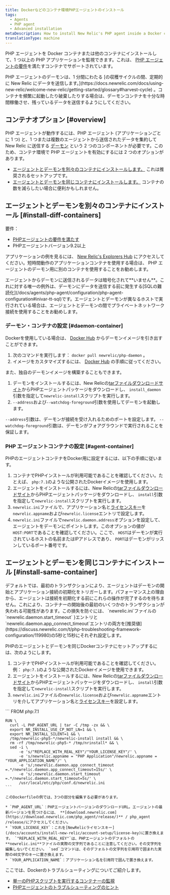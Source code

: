 ```yaml
---
title: Dockerなどのコンテナ環境PHPエージェントのインストール
tags:
  - Agents
  - PHP agent
  - Advanced installation
metaDescription: How to install New Relic's PHP agent inside a Docker container or other container to monitor your PHP apps.
translationType: machine
---
```


PHP エージェントを Docker コンテナまたは他のコンテナにインストールして、1 つ以上の PHP アプリケーションを監視できます。これは、 [PHP エージェントの要件](/docs/agents/php-agent/getting-started/php-agent-compatibility-requirements)を満たすコンテナでサポートされています。

<Callout variant="caution">
  PHP エージェントのデーモンは、1 分間にわたる [の収穫サイクルの間、定期的に New Relic にデータを送信します。](https://docs.newrelic.com/docs/using-new-relic/welcome-new-relic/getting-started/glossary#harvest-cycle) 。コンテナを頻繁に起動したり破棄したりする場合は、デーモンコンテナを十分な時間稼働させ、残っているデータを送信するようにしてください。
</Callout>

## コンテナオプション [#overview]

PHP エージェントが動作するには、PHP エージェント (アプリケーションごとに 1 つ) と、1 つまたは複数のエージェントから送信されたデータを集約して New Relic に送信する [デーモン](/docs/agents/php-agent/getting-started/new-relic-daemon-processes) という 2 つのコンポーネントが必要です。このため、コンテナ環境で PHP エージェントを有効にするには 2 つのオプションがあります。

* [エージェントとデーモンを別々のコンテナにインストールします。](#install-diff-containers) これは推奨されるセットアップです。
* [エージェントとデーモンを同じコンテナにインストールします。](#install-same-container) コンテナの数を減らしたい場合に便利かもしれません。

## エージェントとデーモンを別々のコンテナにインストール [#install-diff-containers]

要件：

* [PHPエージェントの要件を満たす](/docs/agents/php-agent/getting-started/php-agent-compatibility-requirements)
* PHPエージェントバージョン9.2以上

アプリケーションの例を見るには、 [New Relic's Explorers Hub](https://discuss.newrelic.com/t/relic-solution-php-agent-and-daemon-containers/84841) にアクセスしてください。短時間動作のアプリケーションコンテナを使用する場合は、 PHP エージェントのデーモン用に別のコンテナを使用することをお勧めします。

<Callout variant="caution">
  エージェントからデーモンに送信されるデータは暗号化されて**いません**。これに対する唯一の例外は、デーモンにデータを送信する前に発生する[SQLの難読化](/docs/agents/php-agent/configuration/php-agent-configuration#inivar-tt-sql)です。エージェントとデーモンが異なるホストで実行されている場合は、エージェントとデーモンの間でプライベートネットワーク接続を使用することをお勧めします。
</Callout>

### デーモン・コンテナの設定 [#daemon-container]

Dockerを使用している場合は、 [Docker Hub](https://hub.docker.com/r/newrelic/php-daemon) からデーモンイメージを引き出すことができます。

1. 次のコマンドを実行します： `docker pull newrelic/php-daemon` 。
2. イメージをカスタマイズするには、 [Docker Hub](https://hub.docker.com/r/newrelic/php-daemon) の手順に従ってください。

また、独自のデーモンイメージを構築することもできます。

1. デーモンをインストールするには、New Relicの[tarファイルダウンロードサイト](/docs/agents/php-agent/installation/php-agent-installation-tar-file)からPHPエージェントパッケージをダウンロードし、 `install_daemon`引数を指定して`newrelic-install`スクリプトを実行します。
2. `--address`および`--watchdog-foreground`引数を使用してデーモンを起動します。

`--address`引数は、デーモンが接続を受け入れるためのポートを設定します。 `--watchdog-foreground`引数は、デーモンがフォアグラウンドで実行されることを保証します。

### PHP エージェントコンテナの設定 [#agent-container]

PHPのエージェントコンテナをDocker用に設定するには、以下の手順に従います。

1. コンテナでPHPインストールが利用可能であることを確認してください。たとえば、 `php:7.1`のような公開されたDockerイメージを使用します。
2. エージェントをインストールするには、New Relicの[tarファイルダウンロードサイト](/docs/agents/php-agent/installation/php-agent-installation-tar-file)からPHPエージェントパッケージをダウンロードし、 `install`引数を指定して`newrelic-install`スクリプトを実行します。
3. `newrelic.ini`ファイルで、アプリケーション名と[ライセンスキー](/docs/accounts/install-new-relic/account-setup/license-key)を`newrelic.appname`および`newrelic.license`エントリで設定します。
4. `newrelic.ini`ファイルで`newrelic.daemon.address`オプションを設定して、エージェントをデーモンにポイントします。このオプションの値が`HOST:PORT`であることを確認してください。ここで、 `HOST`はデーモンが実行されているホストの名前またはIPアドレスであり、 `PORT`はデーモンがリッスンしているポート番号です。

## エージェントとデーモンを同じコンテナにインストール [#install-same-container]

<Callout variant="caution">
  デフォルトでは、最初のトランザクションにより、エージェントはデーモンの開始とアプリケーション接続の初期化をトリガーします。パフォーマンス上の理由から、エージェントは接続を初期化する前にこれらの操作が完了するのを待ちません。これにより、コンテナーの開始後の最初のいくつかのトランザクションが失われる可能性があります。この損失を防ぐには、 `newrelic.ini`ファイルの`newrelic.daemon.start_timeout` }エントリと`newrelic.daemon.app_connect_timeout`エントリの両方を[推奨値](https://discuss.newrelic.com/t/php-troubleshooting-framework-configuration/119980)の5秒と15秒にそれぞれ設定します。
</Callout>

PHPのエージェントとデーモンを同じDockerコンテナにセットアップするには、次のようにします。

1. コンテナでPHPインストールが利用可能であることを確認してください。例： `php:7.1`のような公開されたDockerイメージを使用できます。
2. エージェントをインストールするには、New Relicの[tarファイルダウンロードサイト](/docs/agents/php-agent/installation/php-agent-installation-tar-file)からPHPエージェントパッケージをダウンロードし、 `install`引数を指定して`newrelic-install`スクリプトを実行します。
3. `newrelic.ini`ファイルの`newrelic.license`および`newrelic.appname`エントリを介してアプリケーション名と[ライセンスキー](/docs/accounts/install-new-relic/account-setup/license-key)を設定します。

<CollapserGroup>
  <Collapser
    id="dockerfile-example"
    title="ドッカーファイルの例"
  >
    ```
    FROM php:7.1

    RUN \
      curl -L PHP_AGENT_URL | tar -C /tmp -zx && \
      export NR_INSTALL_USE_CP_NOT_LN=1 && \
      export NR_INSTALL_SILENT=1 && \
      /tmp/newrelic-php5-*/newrelic-install install && \
      rm -rf /tmp/newrelic-php5-* /tmp/nrinstall* && \
      sed -i \
          -e 's/"REPLACE_WITH_REAL_KEY"/"YOUR_LICENSE_KEY"/' \
          -e 's/newrelic.appname = "PHP Application"/newrelic.appname = "YOUR_APPLICATION_NAME"/' \
          -e 's/;newrelic.daemon.app_connect_timeout =.*/newrelic.daemon.app_connect_timeout=15s/' \
          -e 's/;newrelic.daemon.start_timeout =.*/newrelic.daemon.start_timeout=5s/' \
          /usr/local/etc/php/conf.d/newrelic.ini
    ```

    このDockerfileの例では、3つの部分を編集する必要があります。

    * `PHP_AGENT_URL`：PHPエージェントバージョンのダウンロードURL。エージェントの最新バージョンを見つけるには、 **[download.newrelic.com](https://download.newrelic.com/php_agent/release/)** / php_agent /release/にアクセスしてください。
    * `YOUR_LICENSE_KEY`：これを[NewRelicライセンスキー](/docs/accounts/install-new-relic/account-setup/license-key)に置き換えます。 `"REPLACE_WITH_REAL_KEY"`は、PHPエージェントのデフォルトの**newrelic.ini**ファイルの実際の文字列であることに注意してください。その文字列を編集しないでください。 `sed`コマンドは、そのデフォルトの文字列を引用符で囲まれた実際の40文字のキーに置き換えます。
    * `YOUR_APPLICATION_NAME`：アプリケーション名を引用符で囲んで置き換えます。
  </Collapser>
</CollapserGroup>

<Callout variant="tip">
  ここでは、Dockerのトラブルシューティングについてご紹介します。

  * [単一のPHPスクリプトを実行するコンテナーの監視](https://discuss.newrelic.com/t/relic-solution-single-php-script-docker-containers/80386)
  * [PHPエージェントのトラブルシューティングのヒント](https://discuss.newrelic.com/t/php-troubleshooting-framework-configuration/119980)
</Callout>

<InstallFeedback/>